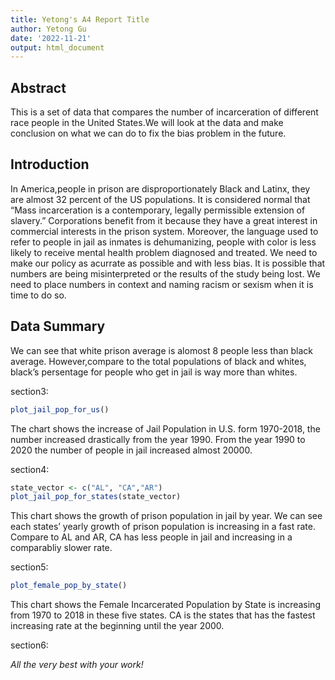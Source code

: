 ```yaml
---
title: Yetong's A4 Report Title
author: Yetong Gu
date: '2022-11-21'
output: html_document
---
```




## Abstract 
This is a set of data that compares the number of incarceration of different race people in the United States.We will look at the data and make conclusion on what we can do to fix the  bias problem in the future.


## Introduction 
In America,people in prison are disproportionately Black and Latinx, they are almost 32 percent of the US populations. It is considered normal that “Mass incarceration is a contemporary, legally permissible extension of slavery.” Corporations benefit from it because they have a great interest in commercial interests in the prison system. Moreover, the language used to refer to people in jail as inmates is dehumanizing, people with color is less likely to receive mental health problem diagnosed and treated. We need to make our policy as acurrate as possible and with less bias. It is possible that numbers are being misinterpreted or the results of the study being lost. We need to place numbers in context and naming racism or sexism when it is time to do so. 

## Data Summary 

We can see that white prison average is alomost 8 people less than black average. However,compare to the total populations of black and whites, black's persentage for people who get in jail is way more than whites.


section3:
```r
plot_jail_pop_for_us()
```



The chart shows the increase of Jail Population in U.S. form 1970-2018, the number increased drastically from the year 1990. From the year 1990 to 2020 the number of people in jail increased almost 20000.

section4:
```r
state_vector <- c("AL", "CA","AR")
plot_jail_pop_for_states(state_vector)
```

This chart shows the growth of prison population in jail by year. We can see each states' yearly growth of prison population is increasing in a fast rate. Compare to AL and AR, CA has less people in jail and increasing in a comparabliy slower rate.


section5:
```r
plot_female_pop_by_state()
```
 
 
 This chart shows the Female Incarcerated Population by State is increasing from 1970 to 2018 in these five states.  CA is the states that has the fastest increasing rate at the beginning until the year 2000.
 
 
section6:





_All the very best with your work!_

